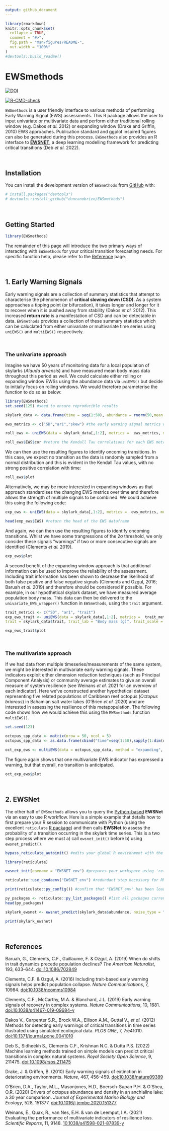 ```yaml
---
output: github_document
---
```


<!-- README.md is generated from README.Rmd. Please edit that file -->

```r
library(rmarkdown)
knitr::opts_chunk$set(
  collapse = TRUE,
  comment = "#>",
  fig.path = "man/figures/README-",
  out.width = "100%"
)
#devtools::build_readme()
```

# EWSmethods

<!-- badges: start -->

[![DOI](https://zenodo.org/badge/462774077.svg)](https://zenodo.org/badge/latestdoi/462774077)

[![R-CMD-check](https://github.com/duncanobrien/EWSmethods/workflows/R-CMD-check/badge.svg)](https://github.com/duncanobrien/EWSmethods/actions)

<!-- badges: end -->

`EWSmethods` is a user friendly interface to various methods of performing Early Warning Signal (EWS) assessments. This R package allows the user to input univariate or multivariate data and perform either traditional rolling window (e.g. Dakos *et al.* 2012) or expanding window (Drake and Griffin, 2010) EWS approaches. Publication standard and ggplot inspired figures can also be generated during this process. `EWSmethods` also provides an R interface to [**EWSNET**](https://ewsnet.github.io), a deep learning modelling framework for predicting critical transitions (Deb *et al.* 2022).

<br>  

## Installation

You can install the development version of `EWSmethods` from [GitHub](https://github.com/duncanobrien/EWSmethods) with:

```r
# install.packages("devtools")
# devtools::install_github("duncanobrien/EWSmethods")
```
<br>  

## Getting Started

```r
library(EWSmethods)
```

The remainder of this page will introduce the two primary ways of interacting with `EWSmethods` for your critical transition forecasting needs. For specific function help, please refer to the [Reference](https://duncanobrien.github.io/EWSmethods/reference/index.html) page.

<br>

## 1. Early Warning Signals

Early warning signals are a collection of summary statistics that attempt to characterise the phenomenon of **critical slowing down (CSD)**. As a system approaches a tipping point (or bifurcation), it takes longer and longer for it to recover when it is pushed away from stability (Dakos *et al.* 2012). This increased **return rate** is a manifestation of CSD and can be detectable in data. `EWSmethods` provides a collection of these summary statistics which can be caluclated from either univariate or multivariate time series using `uniEWS()` and `multiEWS()` respectively.

<br>

### The univariate approach

Imagine we have 50 years of monitoring data for a local population of skylarks (*Alauda arvensis*) and have measured mean body mass data throughout this period as well. We could calculate either rolling or expanding window EWSs using the abundance data via `uniEWS()` but decide to initially focus on rolling windows. We would therefore parameterise the function to do so as below:

```r
library(EWSmethods)
set.seed(125) #seed to ensure reproducible results

skylark_data <- data.frame(time = seq(1:50), abundance = rnorm(50,mean = 100,sd=20), trait = rnorm(50,mean=40,sd=5)) #dummy skylark dataset

ews_metrics <- c("SD","ar1","skew") #the early warning signal metrics we wish to compute

roll_ews <- uniEWS(data = skylark_data[,1:2], metrics =  ews_metrics, method = "rolling", winsize = 50, ggplotIt =TRUE,  y_lab = "Skylark abundance") #lets use a rolling window approach

roll_ews$EWS$cor #return the Kendall Tau correlations for each EWS metric
```

We can then use the resulting figures to identify oncoming transitions. In this case, we expect no transition as the data is randomly sampled from a normal distribution and this is evident in the Kendall Tau values, with no strong positive correlation with time:

```r
roll_ews$plot
```

Alternatively, we may be more interested in expanding windows as that approach standardises the changing EWS metrics over time and therefore allows the strength of multiple signals to be combined. We could achieve this using the following code:

```r
exp_ews <- uniEWS(data = skylark_data[,1:2], metrics =  ews_metrics, method = "expanding", burn_in = 10, threshold = 2,  tail.direction = "one.tailed", ggplotIt =TRUE, y_lab = "Skylark abundance") #lets use a rolling window approach

head(exp_ews$EWS) #return the head of the EWS dataframe
```

And again, we can then use the resulting figures to identify oncoming transitions. Whilst we have some trangressions of the 2σ threshold, we only consider these signals "warnings" if two or more consecutive signals are identified (Clements *et al.* 2019).

```r
exp_ews$plot
```

A second benefit of the expanding window approach is that additional information can be used to improve the reliability of the assessment. Including trait information has been shown to decrease the likelihood of both false positive and false negative signals (Clements and Ozgul, 2016; Baruah *et al.* 2019) and therefore should be considered if possible. For example, in our hypothetical skylark dataset, we have measured average population body mass. This data can then be delivered to the `univariate_EWS_wrapper()` function in `EWSmethods`, using the `trait` argument.

```r
trait_metrics <- c("SD", "ar1", "trait")
exp_ews_trait <- uniEWS(data = skylark_data[,1:2], metrics =  trait_metrics, method = "expanding", burn_in = 10, threshold = 2, tail.direction = "one.tailed", ggplotIt =TRUE, y_lab = "Skylark abundance",
trait = skylark_data$trait, trait_lab = "Body mass (g)", trait_scale = 5)

```

```r
exp_ews_trait$plot
```
<br>  

### The multivariate approach

If we had data from multiple timeseries/measurements of the same system, we might be interested in multivariate early warning signals. These indicators exploit either dimension reduction techniques (such as Principal Component Analysis) or community average estimates to give an overall measure of system resilience (see Weinans *et al.* 2021 for an overview of each indicator). Here we've constructed another hypothetical dataset representing five related populations of Caribbean reef octopus (*Octopus briareus*) in Bahamian salt water lakes (O'Brien *et al.* 2020) and are interested in assessing the resilience of this metapopulation. The following code shows how we would achieve this using the `EWSmethods` function `multiEWS()`.

```r
set.seed(123)

octopus_spp_data <- matrix(nrow = 50, ncol = 5)
octopus_spp_data <- as.data.frame(cbind("time"=seq(1:50),sapply(1:dim(octopus_spp_data)[2], function(x){octopus_spp_data[,x] <- rnorm(50,mean=500,sd=200)}))) #create our hypothetical, uncollapsing ecosystem

oct_exp_ews <- multiEWS(data = octopus_spp_data, method = "expanding", threshold = 2, tail.direction = "one.tailed", ggplotIt = TRUE) #lets use an expanding window approach
```

The figure again shows that one multivariate EWS indicator has expressed a warning, but that overall, no transition is anticipated.

```r
oct_exp_ews$plot
```
<br>  

## 2. EWSNet

The other half of `EWSmethods` allows you to query the [Python-based](https://www.python.org) **EWSNet** via an easy to use R workflow. Here is a simple example that details how to first prepare your R session to communicate with Python (using the excellent `reticulate` [R package](https://rstudio.github.io/reticulate/)) and then calls **EWSNet** to assess the probability of a transition occurring in the skylark time series. This is a two step process where we must a) call `ewsnet_init()` before b) using `ewsnet_predict()`.

```r
bypass_reticulate_autoinit() #edits your global R environment with the line: RETICULATE_AUTOCONFIGURE = "FALSE". This ensures 'reticulate' does not load a python environment until 'ewsnet_init()' has been called

library(reticulate)

ewsnet_init(envname = "EWSNET_env") #prepares your workspace using 'reticulate' and asks to install Anaconda (if no appropriate Python found) and/or a Python environment before activating that environment with the necessary Python packages

reticulate::use_condaenv("EWSNET_env") #redundant step necessary for RMarkdown

print(reticulate::py_config()) #confirm that "EWSNET_env" has been loaded

py_packages <- reticulate::py_list_packages() #list all packages currently loaded in to "EWSNET_env"
head(py_packages)

skylark_ewsnet <- ewsnet_predict(skylark_data$abundance, noise_type = "W", ensemble = 25, envname = "EWSNET_env") #perform EWSNet assessment using white noise and all 25 models. The envname should match ewsnet_init()

print(skylark_ewsnet)

```
<br>  

## References

Baruah, G., Clements, C.F., Guillaume, F. & Ozgul, A. (2019) When do shifts in trait dynamics precede population declines? *The American Naturalist*, 193, 633--644. [doi:10.1086/702849](https://www.journals.uchicago.edu/doi/10.1086/702849)

Clements, C.F. & Ozgul, A. (2016) Including trait-based early warning signals helps predict population collapse. *Nature Communications*, 7, 10984. [doi:10.1038/ncomms10984](https://www.nature.com/articles/ncomms10984)

Clements, C.F., McCarthy, M.A. & Blanchard, J.L. (2019) Early warning signals of recovery in complex systems. *Nature Communications*, 10, 1681. [doi:10.1038/s41467-019-09684-y](https://www.nature.com/articles/s41467-019-09684-y)

Dakos V., Carpenter S.R., Brock W.A., Ellison A.M., Guttal V., *et al.* (2012) Methods for detecting early warnings of critical transitions in time series illustrated using simulated ecological data. *PLOS ONE*, 7, 7:e41010. [doi:10.1371/journal.pone.0041010](https://journals.plos.org/plosone/article?id=10.1371/journal.pone.0041010)

Deb S., Sidheekh S., Clements C.F., Krishnan N.C. & Dutta P.S. (2022) Machine learning methods trained on simple models can predict critical transitions in complex natural systems. *Royal Society Open Science*, 9, 211475. [doi:10.1098/rsos.211475](https://royalsocietypublishing.org/doi/10.1098/rsos.211475)

Drake, J. & Griffen, B. (2010) Early warning signals of extinction in deteriorating environments. *Nature*, 467, 456--459. [doi:10.1038/nature09389](https://www.nature.com/articles/nature09389)

O'Brien, D.A., Taylor, M.L., Masonjones, H.D., Boersch-Supan P.H. & O'Shea, O.R. (2020) Drivers of octopus abundance and density in an anchialine lake: a 30 year comparison. *Journal of Experimental Marine Biology and Ecology*, 528, 151377. [doi:10.1016/j.jembe.2020.151377](https://www.sciencedirect.com/science/article/pii/S0022098120300356)

Weinans, E., Quax, R., van Nes, E.H. & van de Leemput, I.A. (2021) Evaluating the performance of multivariate indicators of resilience loss. *Scientific Reports*, 11, 9148. [10.1038/s41598-021-87839-y](https://www.nature.com/articles/s41598-021-87839-y)

